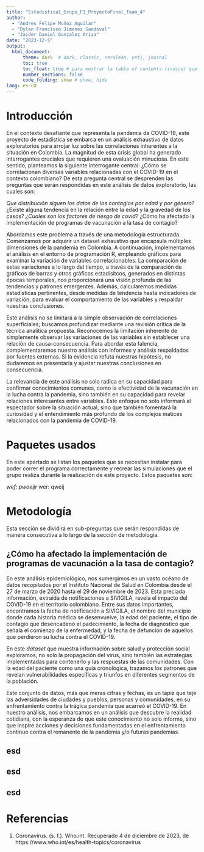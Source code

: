 ---
title: "Estadistica1_Grupo_F1_ProyectoFinal_Team_4"
author:
  - "Andres Felipe Muñoz Aguilar"
  - "Dylan Francisco Jimenez Sandoval"
  - "Jaider Daniel Gonzalez Ariza"
date: "2023-12-5"
output: 
  html_document: 
      theme: dark  # dark, classic, cerulean, yeti, journal
      toc: true
      toc_float: true # para mostrar la table of contents (indice) que flota como fantasma a la izquierda de la pantalla
      number_sections: false
      code_folding: show # show, hide
lang: es-CO
---

# Introducción

En el contexto desafiante que representa la pandemia de COVID-19, este proyecto de estadística se embarca en un análisis exhaustivo de datos exploratorios para arrojar luz sobre las correlaciones inherentes a la situación en Colombia. La magnitud de esta crisis global ha generado interrogantes cruciales que requieren una evaluación minuciosa. En este sentido, planteamos la siguiente interrogante central: ¿Cómo se correlacionan diversas variables relacionadas con el COVID-19 en el contexto colombiano? De esta pregunta central se desprenden las preguntas que serán respondidas en este análisis de datos exploratorio, las cuales son: 

  *Que distribución siguen los datos de los contagios por edad y por género?
  *¿Existe alguna tendencia en la relación entre la edad y la gravedad de los casos?
  *¿Cuales son los factores de riesgo de covid?
  *¿Cómo ha afectado la implementación de programas de vacunación a la tasa de contagio?


Abordamos este problema a través de una metodología estructurada. Comenzamos por adquirir un dataset exhaustivo que encapsula múltiples dimensiones de la pandemia en Colombia. A continuación, implementamos el análisis en el entorno de programación R, empleando gráficos para examinar la variación de variables correlacionables. La comparación de estas variaciones a lo largo del tiempo, a través de la comparación de gráficos de barras y otros gráficos estadísitcos, generados en distintas épocas temporales, nos proporcionará una visión profunda de las tendencias y patrones emergentes. Además, calcularemos medidas estadísticas pertinentes, desde medidas de tendencia hasta indicadores de variación, para evaluar el comportamiento de las variables y respaldar nuestras conclusiones.

Este análisis no se limitará a la simple observación de correlaciones superficiales; buscamos profundizar mediante una revisión crítica de la técnica analítica propuesta. Reconocemos la limitación inherente de simplemente observar las variaciones de las variables sin establecer una relación de causa-consecuencia. Para abordar esta falencia, complementaremos nuestro análisis con informes y análisis respaldados por fuentes externas. Si la evidencia refuta nuestras hipótesis, no dudaremos en presentarla y ajustar nuestras conclusiones en consecuencia.

La relevancia de este análisis no solo radica en su capacidad para confirmar conocimientos comunes, como la efectividad de la vacunación en la lucha contra la pandemia, sino también en su capacidad para revelar relaciones interesantes entre variables. Este enfoque no solo informará al espectador sobre la situación actual, sino que también fomentará la curiosidad y el entendimiento más profundo de los complejos matices relacionados con la pandemia de COVID-19.

# Paquetes usados
En este apartado se listan los paquetes que se necesitan instalar para poder correr el programa correctamente y recrear las simulaciones que el grupo realiza durante la realización de este proyecto. Estos paquetes son:

  *wef: pwoeijr
  *wer: qweij
  

# Metodología
Esta sección se dividirá en sub-preguntas que serán respondidas de manera consecutiva a lo largo de la sección de metodología.

## ¿Cómo ha afectado la implementación de programas de vacunación a la tasa de contagio?

En este análisis epidemiológico, nos sumergimos en un vasto océano de datos recopilados por el Instituto Nacional de Salud en Colombia desde el 27 de marzo de 2020 hasta el 29 de noviembre de 2023. Esta preciada información, extraída de notificaciones a SIVIGILA, revela el impacto del COVID-19 en el territorio colombiano. Entre sus datos importantes, encontramos la fecha de notificación a SIVIGILA, el nombre del municipio donde cada historia médica se desenvuelve, la edad del paciente, el tipo de contagio que desencadenó el padecimiento, la fecha de diagnóstico que señala el comienzo de la enfermedad, y la fecha de defunción de aquellos que perdieron su lucha contra el COVID-19.

En este *dataset* que muestra información sobre salud y protección social exploramos, no solo la propagación del virus, sino también las estrategias implementadas para contenerlo y las respuestas de las comunidades. Con la edad del paciente como una guía cronológica, trazamos los patrones que revelan vulnerabilidades específicas y triunfos en diferentes segmentos de la población.

Este conjunto de datos, más que meras cifras y fechas, es un tapiz que teje las adversidades de ciudades y pueblos, personas y comunidades, en su enfrentamiento contra la trágica pandemia que acarreó el COVID-19. En nuestro análisis, nos embarcamos en un análisis que descubre la realidad cotidiana, con la esperanza de que este conocimiento no solo informe, sino que inspire acciones y decisiones fundamentadas en el enfrentamiento continuo contra el remanente de la pandemia y/o futuras pandemias.

## esd
  
## esd
  
## esd


# Referencias
  1. Coronavirus. (s. f.). Who.int. Recuperado 4 de diciembre de 2023, de https://www.who.int/es/health-topics/coronavirus


 <!--

# Encabezado 1

## Encabezado 2

### Encabezado 3

#### Encabezado 4


# Estética de letra

*Cursiva*


**Negrilla**

***Cursiva y negrilla***

> Añadir citación 

# Añdir link

[Este link es de cormoran](https://ingsistemas.uis.edu.co/eisi/)

# Añadir codigo en R
```{R, eval = FALSE}

summary(cars)


```



# Añadir codigo en R, pero, no evaluarlo (No ejecutar)
```{R, eval = FALSE}

supoekpoekmary(cars) #este comando está mal escroto

```


# Añadir codigo en R, pero, sólo mostrar el resultado de la ejecución
```{R, echo = FALSE}

summary(cars)

```


# Agregar tablas
```{R}

knitr::kable(
  
  head(cars),
  caption = "Esto es una tabla"
  
)

```

# Agregar figuras
<!-- dos espacios al final de la linea "  " añade una nueva línea (newlinde, endline) 
Hay 3 tipos de figuras:  
1. La que se genera desde el ambient de R

```{R}

plot(pressure)

```

<br>
<br>

2. Figuras que están descargadas en mi  
![Peppino pizza taunting](https://media.tenor.com/QYJgPxHT1loAAAAC/pizza-tower.gif){width=50% height=50%} <!-- el ultimo corchete es para ajustar caracteristicas

<br>
<br>

3. Figuras que están en algún servidor checoslovaco
![Peppino pizza taunting](https://media.tenor.com/QYJgPxHT1loAAAAC/pizza-tower.gif) <!-- el ultimo corchete es para ajustar caracteristicas


# Insertando ecuaciones
El segundo momento estadistico esta dado por: $\sigma^2[X] = E[X^2]-(E[X])^2$  

<br>

La pmf de la distribucion Binomial se escribe como:  

\begin{equation}
  f (k) = \binom{n}{k} p^k {1-p}^{n-k}
\end{equation}

# Agregar regla horizontal
 
 ---
 
 
# Agregando listas con viñetas
  * Un elemento de lista
  * Otra elemtno de lista
    + Un elemento de sublista
    + Otro elemnto de sublista
    
-->
